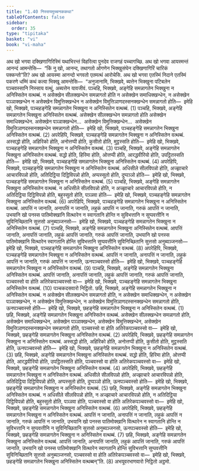 ```yaml
---
title: "1.40 निस्सयमुच्चनककथा"
tableOfContents: false
sidebar:
  order: 35
type: "tipitaka"
basket: "vi"
book: "vi-maha"
---
```



<DynamicBreadcrumb />

<Division number="103" book="vi-maha">

<Paragraph number="444" book="vi-maha">
अथ खो भगवा दक्खिणागिरिस्मिं यथाभिरन्तं विहरित्वा पुनदेव राजगहं पच्चागच्छि. अथ खो भगवा आयस्मन्तं आनन्दं आमन्तेसि—  “किं नु खो, आनन्द, तथागतो ओगणेन भिक्खुसंघेन दक्खिणागिरिं चारिकं पक्कन्तो”ति? अथ खो आयस्मा आनन्दो भगवतो एतमत्थं आरोचेसि. अथ खो भगवा एतस्मिं निदाने एतस्मिं पकरणे धम्मिं कथं कत्वा भिक्खू आमन्तेसि—  “अनुजानामि, भिक्खवे, ब्यत्तेन भिक्खुना पटिबलेन पञ्चवस्सानि निस्साय वत्थुं, अब्यत्तेन यावजीवं.
</Paragraph>

<Paragraph number="445" book="vi-maha">
पञ्चहि, भिक्खवे, अङ्गेहि समन्नागतेन भिक्खुना न अनिस्सितेन वत्थब्बं. न असेक्खेन सीलक्खन्धेन समन्नागतो होति न असेक्खेन समाधिक्खन्धेन, न असेक्खेन पञ्ञाक्खन्धेन न असेक्खेन विमुत्तिक्खन्धेन न असेक्खेन विमुत्तिञाणदस्सनक्खन्धेन समन्नागतो होति—  इमेहि खो, भिक्खवे, पञ्चहङ्गेहि समन्नागतेन भिक्खुना न अनिस्सितेन वत्थब्बं. (1)
</Paragraph>

<Paragraph number="446" book="vi-maha">
पञ्चहि, भिक्खवे, अङ्गेहि समन्नागतेन भिक्खुना अनिस्सितेन वत्थब्बं. असेक्खेन सीलक्खन्धेन समन्नागतो होति असेक्खेन समाधिक्खन्धेन. असेक्खेन पञ्ञाक्खन्धेन…  असेक्खेन विमुत्तिक्खन्धेन…  असेक्खेन विमुत्तिञाणदस्सनक्खन्धेन समन्नागतो होति—  इमेहि खो, भिक्खवे, पञ्चहङ्गेहि समन्नागतेन भिक्खुना अनिस्सितेन वत्थब्बं. (2)
</Paragraph>

<Paragraph number="447" book="vi-maha">
अपरेहिपि, भिक्खवे, पञ्चहङ्गेहि समन्नागतेन भिक्खुना न अनिस्सितेन वत्थब्बं. अस्सद्धो होति, अहिरिको होति, अनोत्तप्पी होति, कुसीतो होति, मुट्ठस्सति होति—  इमेहि खो, भिक्खवे, पञ्चहङ्गेहि समन्नागतेन भिक्खुना न अनिस्सितेन वत्थब्बं. (3)
</Paragraph>

<Paragraph number="448" book="vi-maha">
पञ्चहि, भिक्खवे, अङ्गेहि समन्नागतेन भिक्खुना अनिस्सितेन वत्थब्बं. सद्धो होति, हिरिमा होति, ओत्तप्पी होति, आरद्धवीरियो होति, उपट्ठितस्सति होति—  इमेहि खो, भिक्खवे, पञ्चहङ्गेहि समन्नागतेन भिक्खुना अनिस्सितेन वत्थब्बं. (4)
</Paragraph>

<Paragraph number="449" book="vi-maha">
अपरेहिपि, भिक्खवे, पञ्चहङ्गेहि समन्नागतेन भिक्खुना न अनिस्सितेन वत्थब्बं. अधिसीले सीलविपन्नो होति, अज्झाचारे आचारविपन्नो होति, अतिदिट्ठिया दिट्ठिविपन्नो होति, अप्पस्सुतो होति, दुप्पञ्ञो होति—  इमेहि खो, भिक्खवे, पञ्चहङ्गेहि समन्नागतेन भिक्खुना न अनिस्सितेन वत्थब्बं. (5)
</Paragraph>

<Paragraph number="450" book="vi-maha">
पञ्चहि, भिक्खवे, अङ्गेहि समन्नागतेन भिक्खुना अनिस्सितेन वत्थब्बं. न अधिसीले सीलविपन्नो होति, न अज्झाचारे आचारविपन्नो होति, न अतिदिट्ठिया दिट्ठिविपन्नो होति, बहुस्सुतो होति, पञ्ञवा होति—  इमेहि खो, भिक्खवे, पञ्चहङ्गेहि समन्नागतेन भिक्खुना अनिस्सितेन वत्थब्बं. (6)
</Paragraph>

<Paragraph number="451" book="vi-maha">
अपरेहिपि, भिक्खवे, पञ्चहङ्गेहि समन्नागतेन भिक्खुना न अनिस्सितेन वत्थब्बं. आपत्तिं न जानाति, अनापत्तिं न जानाति, लहुकं आपत्तिं न जानाति, गरुकं आपत्तिं न जानाति, उभयानि खो पनस्स पातिमोक्खानि वित्थारेन न स्वागतानि होन्ति न सुविभत्तानि न सुप्पवत्तीनि न सुविनिच्छितानि सुत्तसो अनुब्यञ्जनसो—  इमेहि खो, भिक्खवे, पञ्चहङ्गेहि समन्नागतेन भिक्खुना न अनिस्सितेन वत्थब्बं. (7)
</Paragraph>

<Paragraph number="452" book="vi-maha">
पञ्चहि, भिक्खवे, अङ्गेहि समन्नागतेन भिक्खुना अनिस्सितेन वत्थब्बं. आपत्तिं जानाति, अनापत्तिं जानाति, लहुकं आपत्तिं जानाति, गरुकं आपत्तिं जानाति, उभयानि खो पनस्स पातिमोक्खानि वित्थारेन स्वागतानि होन्ति सुविभत्तानि सुप्पवत्तीनि सुविनिच्छितानि सुत्तसो अनुब्यञ्जनसो—  इमेहि खो, भिक्खवे, पञ्चहङ्गेहि समन्नागतेन भिक्खुना अनिस्सितेन वत्थब्बं. (8)
</Paragraph>

<Paragraph number="453" book="vi-maha">
अपरेहिपि, भिक्खवे, पञ्चहङ्गेहि समन्नागतेन भिक्खुना न अनिस्सितेन वत्थब्बं. आपत्तिं न जानाति, अनापत्तिं न जानाति, लहुकं आपत्तिं न जानाति, गरुकं आपत्तिं न जानाति, ऊनपञ्चवस्सो होति—  इमेहि खो, भिक्खवे, पञ्चहङ्गेहि समन्नागतेन भिक्खुना न अनिस्सितेन वत्थब्बं. (9)
</Paragraph>

<Paragraph number="454" book="vi-maha">
पञ्चहि, भिक्खवे, अङ्गेहि समन्नागतेन भिक्खुना अनिस्सितेन वत्थब्बं. आपत्तिं जानाति, अनापत्तिं जानाति, लहुकं आपत्तिं जानाति, गरुकं आपत्तिं जानाति, पञ्चवस्सो वा होति अतिरेकपञ्चवस्सो वा—  इमेहि खो, भिक्खवे, पञ्चहङ्गेहि समन्नागतेन भिक्खुना अनिस्सितेन वत्थब्बं. (10)

</Paragraph>
</Division>

<Paragraph number="455" type="center" book="vi-maha">
पञ्चकदसवारो निट्ठितो.


</Paragraph>

<Division number="104" book="vi-maha">

<Paragraph number="456" book="vi-maha">
छहि, भिक्खवे, अङ्गेहि समन्नागतेन भिक्खुना न अनिस्सितेन वत्थब्बं. न असेक्खेन सीलक्खन्धेन समन्नागतो होति, न असेक्खेन समाधिक्खन्धेन, न असेक्खेन पञ्ञाक्खन्धेन, न असेक्खेन विमुत्तिक्खन्धेन, न असेक्खेन विमुत्तिञाणदस्सनक्खन्धेन समन्नागतो होति, ऊनपञ्चवस्सो होति—  इमेहि खो, भिक्खवे, छहङ्गेहि समन्नागतेन भिक्खुना न अनिस्सितेन वत्थब्बं. (1)
</Paragraph>

<Paragraph number="457" book="vi-maha">
छहि, भिक्खवे, अङ्गेहि समन्नागतेन भिक्खुना अनिस्सितेन वत्थब्बं. असेक्खेन सीलक्खन्धेन समन्नागतो होति, असेक्खेन समाधिक्खन्धेन, असेक्खेन पञ्ञाक्खन्धेन, असेक्खेन विमुत्तिक्खन्धेन, असेक्खेन विमुत्तिञाणदस्सनक्खन्धेन समन्नागतो होति, पञ्चवस्सो वा होति अतिरेकपञ्चवस्सो वा—  इमेहि खो, भिक्खवे, छहङ्गेहि समन्नागतेन भिक्खुना अनिस्सितेन वत्थब्बं. (2)
</Paragraph>

<Paragraph number="458" book="vi-maha">
अपरेहिपि, भिक्खवे, छहङ्गेहि समन्नागतेन भिक्खुना न अनिस्सितेन वत्थब्बं. अस्सद्धो होति, अहिरिको होति, अनोत्तप्पी होति, कुसीतो होति, मुट्ठस्सति होति, ऊनपञ्चवस्सो होति—  इमेहि खो, भिक्खवे, छहङ्गेहि समन्नागतेन भिक्खुना न अनिस्सितेन वत्थब्बं. (3)
</Paragraph>

<Paragraph number="459" book="vi-maha">
छहि, भिक्खवे, अङ्गेहि समन्नागतेन भिक्खुना अनिस्सितेन वत्थब्बं. सद्धो होति, हिरिमा होति, ओत्तप्पी होति, आरद्धवीरियो होति, उपट्ठितस्सति होति, पञ्चवस्सो वा होति अतिरेकपञ्चवस्सो वा—  इमेहि खो, भिक्खवे, छहङ्गेहि समन्नागतेन भिक्खुना अनिस्सितेन वत्थब्बं. (4)
</Paragraph>

<Paragraph number="460" book="vi-maha">
अपरेहिपि, भिक्खवे, छहङ्गेहि समन्नागतेन भिक्खुना न अनिस्सितेन वत्थब्बं. अधिसीले सीलविपन्नो होति, अज्झाचारे आचारविपन्नो होति, अतिदिट्ठिया दिट्ठिविपन्नो होति, अप्पस्सुतो होति, दुप्पञ्ञो होति, ऊनपञ्चवस्सो होति—  इमेहि खो, भिक्खवे, छहङ्गेहि समन्नागतेन भिक्खुना न अनिस्सितेन वत्थब्बं. (5)
</Paragraph>

<Paragraph number="461" book="vi-maha">
छहि, भिक्खवे, अङ्गेहि समन्नागतेन भिक्खुना अनिस्सितेन वत्थब्बं. न अधिसीले सीलविपन्नो होति, न अज्झाचारे आचारविपन्नो होति, न अतिदिट्ठिया दिट्ठिविपन्नो होति, बहुस्सुतो होति, पञ्ञवा होति, पञ्चवस्सो वा होति अतिरेकपञ्चवस्सो वा—  इमेहि खो, भिक्खवे, छहङ्गेहि समन्नागतेन भिक्खुना अनिस्सितेन वत्थब्बं. (6)
</Paragraph>

<Paragraph number="462" book="vi-maha">
अपरेहिपि, भिक्खवे, छहङ्गेहि समन्नागतेन भिक्खुना न अनिस्सितेन वत्थब्बं. आपत्तिं न जानाति, अनापत्तिं न जानाति, लहुकं आपत्तिं न जानाति, गरुकं आपत्तिं न जानाति, उभयानि खो पनस्स पातिमोक्खानि वित्थारेन न स्वागतानि होन्ति न सुविभत्तानि न सुप्पवत्तीनि न सुविनिच्छितानि सुत्तसो अनुब्यञ्जनसो, ऊनपञ्चवस्सो होति—  इमेहि खो, भिक्खवे, छहङ्गेहि समन्नागतेन भिक्खुना न अनिस्सितेन वत्थब्बं. (7)
</Paragraph>

<Paragraph number="463" book="vi-maha">
छहि, भिक्खवे, अङ्गेहि समन्नागतेन भिक्खुना अनिस्सितेन वत्थब्बं. आपत्तिं जानाति, अनापत्तिं जानाति, लहुकं आपत्तिं जानाति, गरुकं आपत्तिं जानाति, उभयानि खो पनस्स पातिमोक्खानि वित्थारेन स्वागतानि होन्ति सुविभत्तानि सुप्पवत्तीनि सुविनिच्छितानि सुत्तसो अनुब्यञ्जनसो, पञ्चवस्सो वा होति अतिरेकपञ्चवस्सो वा—  इमेहि खो, भिक्खवे, छहङ्गेहि समन्नागतेन भिक्खुना अनिस्सितेन वत्थब्बन्”ति. (8)

</Paragraph>
</Division>

<Paragraph number="464" type="center" book="vi-maha">
अभयूवरभाणवारो निट्ठितो अट्ठमो.
</Paragraph>